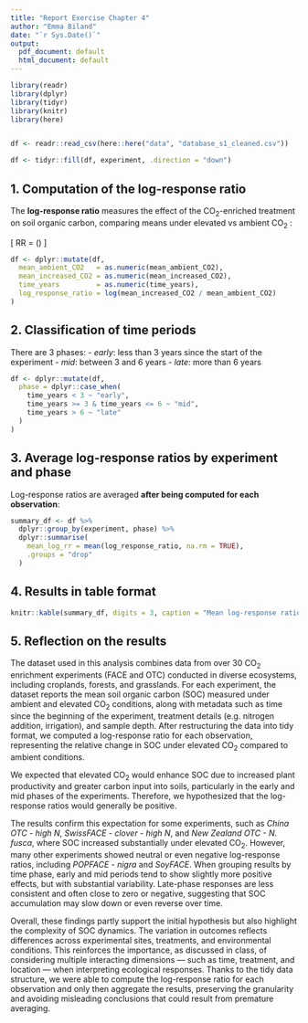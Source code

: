 ---
title: "Report Exercise Chapter 4"
author: "Emma Biland"
date: "`r Sys.Date()`"
output:
  pdf_document: default
  html_document: default
---

```{r setup, include=FALSE}
library(readr)
library(dplyr)
library(tidyr)
library(knitr)
library(here)


df <- readr::read_csv(here::here("data", "database_s1_cleaned.csv"))

df <- tidyr::fill(df, experiment, .direction = "down")
```

## 1. Computation of the log-response ratio

The **log-response ratio** measures the effect of the CO$_2$-enriched treatment on soil organic carbon, comparing means under elevated vs ambient CO$_2$ :

\[
RR = \ln\left(\frac{\text{mean\_increased\_CO$_2$}}{\text{mean\_ambient\_CO$_2$}}\right)
\]

```{r log-ratio}
df <- dplyr::mutate(df,
  mean_ambient_CO2   = as.numeric(mean_ambient_CO2),
  mean_increased_CO2 = as.numeric(mean_increased_CO2),
  time_years         = as.numeric(time_years),
  log_response_ratio = log(mean_increased_CO2 / mean_ambient_CO2)
)
```

## 2. Classification of time periods

There are 3 phases:
- *early*: less than 3 years since the start of the experiment
- *mid*: between 3 and 6 years
- *late*: more than 6 years

```{r phases}
df <- dplyr::mutate(df,
  phase = dplyr::case_when(
    time_years < 3 ~ "early",
    time_years >= 3 & time_years <= 6 ~ "mid",
    time_years > 6 ~ "late"
  )
)
```

## 3. Average log-response ratios by experiment and phase

Log-response ratios are averaged **after being computed for each observation**:

```{r aggregation}
summary_df <- df %>%
  dplyr::group_by(experiment, phase) %>%
  dplyr::summarise(
    mean_log_rr = mean(log_response_ratio, na.rm = TRUE),
    .groups = "drop"
  )
```

## 4. Results in table format

```{r table}
knitr::kable(summary_df, digits = 3, caption = "Mean log-response ratio by experiment and phase")
```
## 5. Reflection on the results

The dataset used in this analysis combines data from over 30 CO$_2$ enrichment experiments (FACE and OTC) conducted in diverse ecosystems, including croplands, forests, and grasslands. For each experiment, the dataset reports the mean soil organic carbon (SOC) measured under ambient and elevated CO$_2$ conditions, along with metadata such as time since the beginning of the experiment, treatment details (e.g. nitrogen addition, irrigation), and sample depth. After restructuring the data into tidy format, we computed a log-response ratio for each observation, representing the relative change in SOC under elevated CO$_2$ compared to ambient conditions.

We expected that elevated CO$_2$ would enhance SOC due to increased plant productivity and greater carbon input into soils, particularly in the early and mid phases of the experiments. Therefore, we hypothesized that the log-response ratios would generally be positive.

The results confirm this expectation for some experiments, such as *China OTC - high N*, *SwissFACE - clover - high N*, and *New Zealand OTC - N. fusca*, where SOC increased substantially under elevated CO$_2$. However, many other experiments showed neutral or even negative log-response ratios, including *POPFACE - nigra* and *SoyFACE*. When grouping results by time phase, early and mid periods tend to show slightly more positive effects, but with substantial variability. Late-phase responses are less consistent and often close to zero or negative, suggesting that SOC accumulation may slow down or even reverse over time.

Overall, these findings partly support the initial hypothesis but also highlight the complexity of SOC dynamics. The variation in outcomes reflects differences across experimental sites, treatments, and environmental conditions. This reinforces the importance, as discussed in class, of considering multiple interacting dimensions — such as time, treatment, and location — when interpreting ecological responses. Thanks to the tidy data structure, we were able to compute the log-response ratio for each observation and only then aggregate the results, preserving the granularity and avoiding misleading conclusions that could result from premature averaging.
